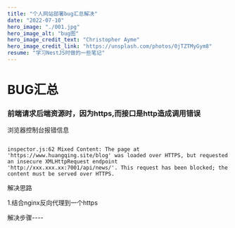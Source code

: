 ---
title: "个人网站部署bug汇总解决"
date: "2022-07-10"
hero_image: "./001.jpg"
hero_image_alt: "bug图"
hero_image_credit_text: "Christopher Ayme"
hero_image_credit_link: "https://unsplash.com/photos/0jTZTMyGym8"
resume: "学习NestJS时做的一些笔记"
---

# BUG汇总

### 前端请求后端资源时，因为https,而接口是http造成调用错误

浏览器控制台报错信息

```log

inspector.js:62 Mixed Content: The page at 'https://www.huangqing.site/blog' was loaded over HTTPS, but requested an insecure XMLHttpRequest endpoint 'http://xxx.xxx.xx:7001/api/news/'. This request has been blocked; the content must be served over HTTPS.

```

解决思路

1.结合nginx反向代理到一个https

解决步骤----